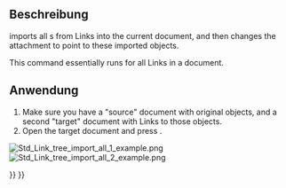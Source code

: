 <languages/>

{{Docnav/de
|[[Std_LinkImport/de|VerknüpfungImportieren]]
|[[Std_VarSet/de|VarSet]]
|[[Std_Base/de|Std Basis]]
|IconL=Std_LinkImport.svg
|IconR=Std_VarSet.svg
|IconC=Freecad.svg
}}

{{GuiCommand/de
|Name=Std LinkImportAll
|Name/de=Std AlleVerknüpfungenImportieren
|MenuLocation=None
|Workbenches=All
|Version=0.19
|SeeAlso=[[Std_LinkMake/de|Std VerknüpfungErstellen]], [[Std_LinkMakeRelative/de|Std UnterverknüpfungErstellen]], [[Std_LinkImport/de|Std VerknüpfungImportieren]]
}}

<span id="Description"></span>
==Beschreibung==

{{Button|[[File:Std_LinkImportAll.svg|16px]] [[Std_LinkImportAll|Std LinkImportAll]]}} imports all {{PropertyData|Linked Object}}s from Links into the current document, and then changes the attachment to point to these imported objects.

This command essentially runs {{Button|[[File:Std_LinkImport.svg|16px]] [[Std_LinkImport|Std LinkImport]]}} for all Links in a document.

<span id="Usage"></span>
==Anwendung==

# Make sure you have a "source" document with original objects, and a second "target" document with Links to those objects.
# Open the target document and press {{Button|[[File:Std_LinkImportAll.svg|16px]] [[Std_LinkImportAll|Import all links]]}}.

[[File:Std_Link_tree_import_all_1_example.png]] [[File:Std_Link_tree_import_all_2_example.png]]

{{Caption|Left: various Links that point to objects in the "source" document. Right: the original objects were imported (copied) into the "target" document, and the existing Links were changed to point to these copies, so they no longer point to objects in "source".}}


{{Docnav/de
|[[Std_LinkImport/de|VerknüpfungImportieren]]
|[[Std_VarSet/de|VarSet]]
|[[Std_Base/de|Std Basis]]
|IconL=Std_LinkImport.svg
|IconR=Std_VarSet.svg
|IconC=Freecad.svg
}}

{{Std_Base_navi{{#translation:}}}}
{{Userdocnavi{{#translation:}}}}